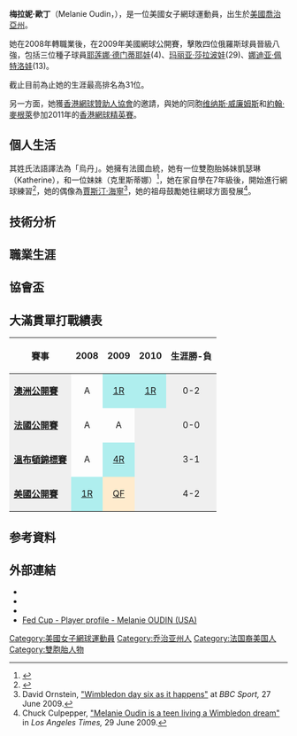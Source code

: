 {{expand|time=2010-01-30T15:40:48+00:00}}
{{Infobox 网球
|姓名=Melanie Oudin
|照片=Melanie-oudin.png
|国籍={{USA}}
|生年=1991年
|生日=9月23日
|出生地={{USA}}[[喬治亞州|喬治亞州]]
|居住地={{USA}}喬治亞州
|身高=168 cm
|体重=59 kg
|持拍手=左
|反拍=双手
|转职业年=2008年
|球拍=
|配偶=
|球衣=
|球鞋=
|单打最高排名=31（2010年4月19日）
|双打最高排名=130（2010年9月20日）
|现单打排名=113（2011年8月29日）
|现双打排名=
|单打冠军头衔=3ITF
|双打冠军头衔=
|职业战绩=
|奖金=962,428美元
|澳网最好成绩=第一輪（[[2010年澳洲網球公開賽女子單打比賽|2010]]）
|法网最好成绩=
|温网最好成绩=第四輪（[[2009年溫布頓網球錦標賽女子單打比賽|2009]]）
|美网最好成绩=八強（[[2009年美國網球公開賽女子單打比賽|2009]]）
|大满贯个数=0
|奥运会最好成绩=
|}}
'''梅拉妮·歐丁'''（Melanie Oudin，{{bd|1991年|9月23日|catIdx=Oudin}}），是一位美國女子網球運動員，出生於[[美國|美國]][[喬治亞州|喬治亞州]]。

她在2008年轉職業後，在2009年美國網球公開賽，擊敗四位俄羅斯球員晉級八強，包括三位種子球員[[耶莲娜·德门蒂耶娃|耶莲娜·德门蒂耶娃]](4)、[[玛丽亚·莎拉波娃|玛丽亚·莎拉波娃]](29)、[[娜迪亚·佩特洛娃|娜迪亚·佩特洛娃]](13)。

截止目前為止她的生涯最高排名為31位。

另一方面，她獲[[香港網球贊助人協會|香港網球贊助人協會]]的邀請，與她的同胞[[维纳斯·威廉姆斯|维纳斯·威廉姆斯]]和[[約翰·麥根萊|約翰·麥根萊]]參加2011年的[[香港網球精英賽|香港網球精英賽]]。

== 個人生活 ==
其姓氏法語譯法為「烏丹」。她擁有法國血統，她有一位雙胞胎姊妹凱瑟琳（Katherine），和一位妹妹（克里斯蒂娜）<ref name=WTABio>{{Cite web |url=http://www.sonyericssonwtatour.com/page/Player/Info/0,,12781~13174,00.html |title=WTA Bio:Oudin, Melanie |publisher=WTATour.com |date=June 28, 2009 |accessdate=2009-09-07 |archive-date=2009-08-28 |archive-url=https://web.archive.org/web/20090828235354/http://www.sonyericssonwtatour.com/page/Player/Info/0%2C%2C12781~13174%2C00.html |dead-url=no }}</ref>，她在家自學在7年級後，開始進行網球練習<ref>{{cite web |url=http://www.nytimes.com/2009/03/11/sports/tennis/11tennis.html?ref=sports |title=Melanie Oudin Injects Optimism into Women's Tennis |publisher=[[NY_Times|NY Times]] |date=March 10, 2009 |accessdate=2009-09-07 |archive-date=2013-12-20 |archive-url=https://web.archive.org/web/20131220142403/http://www.nytimes.com/2009/03/11/sports/tennis/11tennis.html?ref=sports |dead-url=no }}</ref>，她的偶像為[[賈斯汀·海寧|賈斯汀·海寧]]<ref>David Ornstein, [http://news.bbc.co.uk/sport2/hi/tennis/8121944.stm "Wimbledon day six as it happens"] {{Wayback|url=http://news.bbc.co.uk/sport2/hi/tennis/8121944.stm |date=20090630010743 }} at ''BBC Sport,'' 27 June 2009.</ref>，她的祖母鼓勵她往網球方面發展<ref>Chuck Culpepper, [http://articles.latimes.com/2009/jun/29/sports/sp-wimbledon-oudin29?pg=1 "Melanie Oudin is a teen living a Wimbledon dream"] {{Wayback|url=http://articles.latimes.com/2009/jun/29/sports/sp-wimbledon-oudin29?pg=1 |date=20121017082852 }} in ''Los Angeles Times,'' 29 June 2009.</ref>。

== 技術分析 ==

== 職業生涯 ==

== 協會盃 ==

== 大滿貫單打戰績表 ==
{| class="wikitable"
|- bgcolor="#efefef"
! '''賽事''' !! '''2008''' !! '''2009''' !! '''2010''' !! '''生涯勝-負'''
|-
|style="background:#EFEFEF;"|'''[[澳洲網球公開賽|澳洲公開賽]]'''
|align="center"|A
|align="center" style="background:#afeeee;"| [[2009年澳洲網球公開賽女子單打比賽|1R]]
|align="center" style="background:#afeeee;"| [[2010年澳洲網球公開賽女子單打比賽|1R]]
|align="center" style="background:#EFEFEF;"| 0-2
|-
|style="background:#EFEFEF;"|'''[[法國網球公開賽|法國公開賽]]'''
|align="center"|A
|align="center"|A
|align="center" style="background:#EFEFEF;"|
|align="center" style="background:#EFEFEF;"| 0-0
|-
|style="background:#EFEFEF;"|'''[[溫布頓網球錦標賽|溫布頓錦標賽]]'''
|align="center"|A
|align="center" style="background:#afeeee;"| [[2009年溫布頓網球錦標賽女子單打比賽|4R]]
|align="center" style="background:#EFEFEF;"|
|align="center" style="background:#EFEFEF;"| 3-1
|-
|style="background:#EFEFEF;"|'''[[美國網球公開賽|美國公開賽]]'''
|align="center" style="background:#afeeee;"| [[2008年美國網球公開賽女子單打比賽|1R]]
|align="center" style="background:#ffebcd;"| [[2009年美國網球公開賽女子單打比賽|QF]]
|align="center" style="background:#EFEFEF;"|
|align="center" style="background:#EFEFEF;"| 4-2
|}

== 参考資料 ==
<div class="references-small">
<references />
</div>

== 外部連結 ==
{{Commonscat|Melanie Oudin}}
* {{Official|http://www.MelanieOudin.com/}}
* {{Wta|13174}}
* {{ITF Profile|id=100068861}}
* [http://www.fedcup.com/en/players/player/profile.aspx?playerid=100068861 Fed Cup - Player profile - Melanie OUDIN (USA)] {{Wayback|url=http://www.fedcup.com/en/players/player/profile.aspx?playerid=100068861 |date=20150721172158 }}

{{s-start}}
{{s-ach|aw}}
{{succession box|
|before= {{flagicon|DEN}} [[卡露蓮·禾絲妮雅琪|禾絲妮雅琪]]
|after={{flagicon|CZE}} [[佩特拉·克維托娃|克維托娃]]
|title=<!-- 注释出：[[File:WTA_Tour.png|15px]] --> WTA最佳新秀
|years= {{flagicon|USA}} 2009年
|}}
{{s-end}}

{{DEFAULTSORT:Oudin, Melanie}}

[[Category:美國女子網球運動員|Category:美國女子網球運動員]]
[[Category:乔治亚州人|Category:乔治亚州人]]
[[Category:法国裔美国人|Category:法国裔美国人]]
[[Category:雙胞胎人物|Category:雙胞胎人物]]